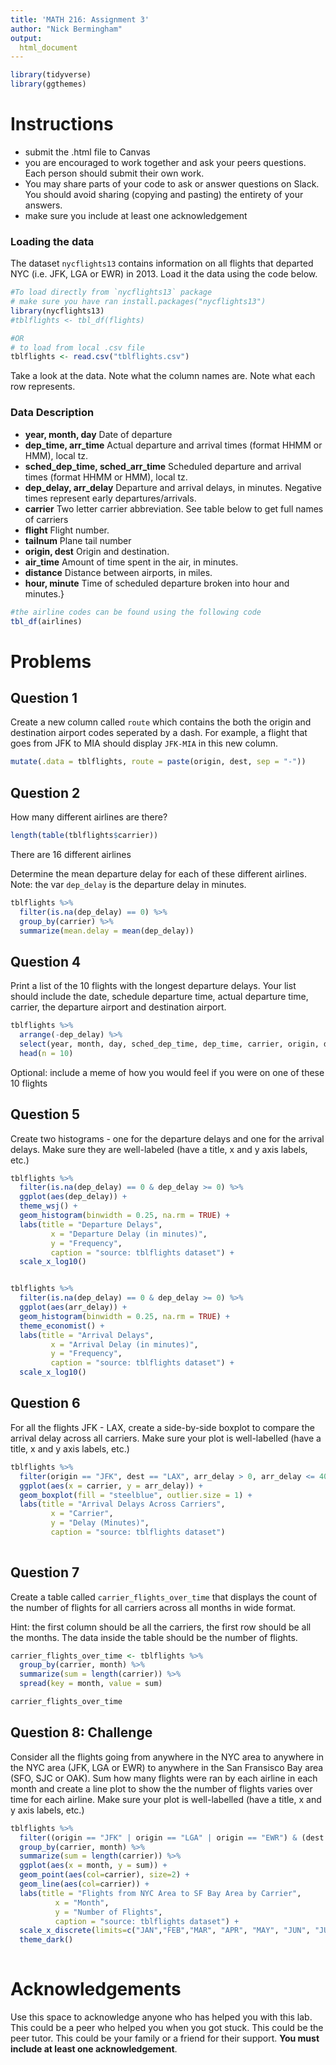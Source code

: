 ```yaml
---
title: 'MATH 216: Assignment 3'
author: "Nick Bermingham"
output: 
  html_document
---
```


```r
library(tidyverse)
library(ggthemes)
```

#  Instructions

- submit the .html file to Canvas
- you are encouraged to work together and ask your peers questions. Each person should submit their own work. 
- You may share parts of your code to ask or answer questions on Slack. You should avoid sharing (copying and pasting) the entirety of your answers.
- make sure you include at least one acknowledgement 

### Loading the data

The dataset `nycflights13` contains information on all flights that departed NYC (i.e. JFK, LGA or EWR) in 2013. Load it the data using the code below.

```r
#To load directly from `nycflights13` package
# make sure you have ran install.packages("nycflights13")
library(nycflights13)
#tblflights <- tbl_df(flights)

#OR
# to load from local .csv file
tblflights <- read.csv("tblflights.csv")
```

Take a look at the data. Note what the column names are. Note what each row represents.

### Data Description 

- **year, month, day** Date of departure
- **dep_time, arr_time** Actual departure and arrival times (format HHMM or HMM), local tz.
- **sched_dep_time, sched_arr_time** Scheduled departure and arrival times (format HHMM or HMM), local tz.
- **dep_delay, arr_delay** Departure and arrival delays, in minutes. Negative times represent early departures/arrivals.
- **carrier** Two letter carrier abbreviation. See table below to get full names of carriers
- **flight** Flight number.
- **tailnum** Plane tail number
- **origin, dest** Origin and destination. 
- **air_time** Amount of time spent in the air, in minutes.
- **distance** Distance between airports, in miles.
- **hour, minute** Time of scheduled departure broken into hour and minutes.}


```r
#the airline codes can be found using the following code
tbl_df(airlines)
```

# Problems

## Question 1

Create a new column called `route` which contains the both the origin and destination airport codes seperated by a dash. For example, a flight that goes from JFK to MIA should display `JFK-MIA` in this new column. 

```r
mutate(.data = tblflights, route = paste(origin, dest, sep = "-"))
```


## Question 2

How many different airlines are there? 

```r
length(table(tblflights$carrier)) 
```

There are 16 different airlines

Determine the mean departure delay for each of these different airlines.  Note: the var `dep_delay` is the departure delay in minutes. 

```r
tblflights %>%
  filter(is.na(dep_delay) == 0) %>%
  group_by(carrier) %>% 
  summarize(mean.delay = mean(dep_delay))
```


## Question 4

Print a list of the 10 flights with the longest departure delays.  Your list should include the date, schedule departure time, actual departure time, carrier, the departure airport and destination airport. 

```r
tblflights %>% 
  arrange(-dep_delay) %>%
  select(year, month, day, sched_dep_time, dep_time, carrier, origin, dest, dep_delay) %>% 
  head(n = 10)
```

Optional: include a meme of how you would feel if you were on one of these 10 flights

## Question 5

Create two histograms - one for the departure delays and one for the arrival delays. Make sure they are well-labeled (have a title, x and y axis labels, etc.)

```r
tblflights %>% 
  filter(is.na(dep_delay) == 0 & dep_delay >= 0) %>% 
  ggplot(aes(dep_delay)) + 
  theme_wsj() +
  geom_histogram(binwidth = 0.25, na.rm = TRUE) + 
  labs(title = "Departure Delays", 
         x = "Departure Delay (in minutes)", 
         y = "Frequency", 
         caption = "source: tblflights dataset") +
  scale_x_log10() 


tblflights %>% 
  filter(is.na(dep_delay) == 0 & dep_delay >= 0) %>%  
  ggplot(aes(arr_delay)) +
  geom_histogram(binwidth = 0.25, na.rm = TRUE) +
  theme_economist() +
  labs(title = "Arrival Delays",
         x = "Arrival Delay (in minutes)", 
         y = "Frequency", 
         caption = "source: tblflights dataset") +
  scale_x_log10()
```


## Question 6

For all the flights JFK - LAX, create a side-by-side boxplot to compare the arrival delay across all carriers. Make sure your plot is well-labelled (have a title, x and y axis labels, etc.)


```r
tblflights %>% 
  filter(origin == "JFK", dest == "LAX", arr_delay > 0, arr_delay <= 400) %>% 
  ggplot(aes(x = carrier, y = arr_delay)) +
  geom_boxplot(fill = "steelblue", outlier.size = 1) +
  labs(title = "Arrival Delays Across Carriers",
         x = "Carrier", 
         y = "Delay (Minutes)", 
         caption = "source: tblflights dataset")
  
```


## Question 7

Create a table called `carrier_flights_over_time` that displays the count of the number of flights for all carriers across all months in wide format.  

Hint: the first column should be all the carriers, the first row should be all the months. The data inside the table should be the number of flights. 


```r
carrier_flights_over_time <- tblflights %>% 
  group_by(carrier, month) %>% 
  summarize(sum = length(carrier)) %>% 
  spread(key = month, value = sum)

carrier_flights_over_time
```



## Question 8: Challenge

Consider all the flights going from anywhere in the NYC area to anywhere in the NYC area (JFK, LGA or EWR) to anywhere in the San Fransisco Bay area (SFO, SJC or OAK). Sum how many flights were ran by each airline in each month and create a line plot to show the the number of flights varies over time for each airline. Make sure your plot is well-labelled (have a title, x and y axis labels, etc.)

```r
tblflights %>% 
  filter((origin == "JFK" | origin == "LGA" | origin == "EWR") & (dest == "SFO" | dest == "SJC" | dest == "OAK")) %>% 
  group_by(carrier, month) %>% 
  summarize(sum = length(carrier)) %>% 
  ggplot(aes(x = month, y = sum)) +
  geom_point(aes(col=carrier), size=2) +
  geom_line(aes(col=carrier)) +
  labs(title = "Flights from NYC Area to SF Bay Area by Carrier",
          x = "Month", 
          y = "Number of Flights", 
          caption = "source: tblflights dataset") +
  scale_x_discrete(limits=c("JAN","FEB","MAR", "APR", "MAY", "JUN", "JUL", "AUG", "SEP", "OCT", "NOV", "DEC")) +
  theme_dark()
  
```



# Acknowledgements
Use this space to acknowledge anyone who has helped you with this lab. This could be a peer who helped you when you got stuck. This could be the peer tutor.  This could be your family or a friend for their support. **You must include at least one acknowledgement**. 